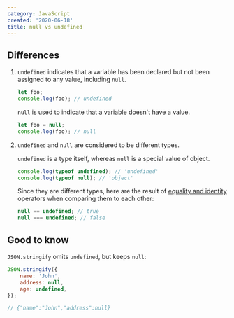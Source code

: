 ```yaml
---
category: JavaScript
created: '2020-06-18'
title: null vs undefined
---
```


## Differences

1. `undefined` indicates that a variable has been declared but not been assigned to any value, including `null`.

    ```js
    let foo;
    console.log(foo); // undefined
    ```

    `null` is used to indicate that a variable doesn't have a value.

    ```js
    let foo = null;
    console.log(foo); // null
    ```

2. `undefined` and `null` are considered to be different types.

    `undefined` is a type itself, whereas `null` is a special value of object.

    ```js
    console.log(typeof undefined); // 'undefined'
    console.log(typeof null); // 'object'
    ```

    Since they are different types, here are the result of [equality and identity](https://phuoc.ng/collection/this-vs-that/equality-operator-vs-strict-equality-operator) operators when comparing them to each other:

    ```js
    null == undefined; // true
    null === undefined; // false
    ```

## Good to know

`JSON.stringify` omits `undefined`, but keeps `null`:

```js
JSON.stringify({
    name: 'John',
    address: null,
    age: undefined,
});

// {"name":"John","address":null}
```
